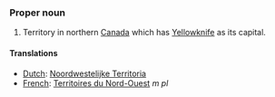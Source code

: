===Proper noun===
#Territory in northern [[Canada]] which has [[Yellowknife]] as its capital.

====Translations====
*[[Dutch]]: [[Noordwestelijke Territoria]]
*[[French]]: [[Territoires du Nord-Ouest]] ''m pl''